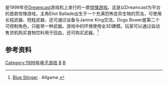 {{expand|time=2014-07-28T06:17:15+00:00}}
{{refimprove|time=2014-07-28T06:17:15+00:00}}
{{Infobox video game
|image =  
|caption   =  
|developer = Climax Graphics
|publisher = {{vgrelease|JP|[[Sega|Sega]]|[[North_America|NA]]/[[PAL_region|PAL]]|[[Activision|Activision]]}}
|designer = 
|composer = [[Toshihiko_Sahashi|Toshihiko Sahashi]]
|released = {{vgrelease|JP|1999年3月25日|NA|1999年9月9日|PAL|1999年10月14日}}
|genre = [[动作游戏|动作游戏]]<br/>[[惊悚游戏|惊悚游戏]]
|modes = 单人游戏
|platforms = [[Dreamcast|Dreamcast]]
}}
{{nihongo|《'''苍蓝刺针'''》|ブルースティンガー}}是1999年在[[Dreamcast|Dreamcast]]游戏机上发行的一款[[惊悚游戏|惊悚游戏]]。这是以Dreamcast为平台的首款惊悚游戏，主角Eliot Ballade出生于一个充满恐怖变异生物的荒岛，可使用长程武器、短程武器，还可通过设备与Janine King交流。Dogs Bower是第二个可控制角色，只能带一种武器。游戏中的环境使用全3D建模。玩家可以通过自动售货机购买食物饮料用于回血，还可购买武器。<ref>[http://allgame.com/game.php?id=16492 Blue Stinger] {{Wayback|url=http://allgame.com/game.php?id=16492 |date=20141114121414 }}. Allgame.</ref>

==参考资料==
{{reflist}}

[[Category:1999年电子游戏|Category:1999年电子游戏]]
[[Category:Dreamcast遊戲|B]]
[[Category:恐怖遊戲|B]]